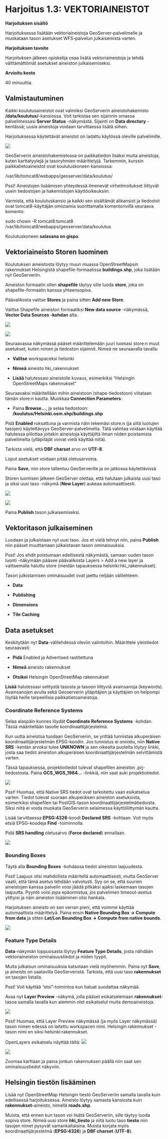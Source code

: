# Harjoitus 1.3: VEKTORIAINEISTOT

**Harjoituksen sisältö**

Harjoituksessa lisätään vektoriaineistoja GeoServer-palvelimelle ja muokataan tason asetukset WFS-palvelun julkaisemista varten.

**Harjoituksen tavoite**

Harjoituksen jälkeen opiskelija osaa lisätä vektoriaineistoja ja tehdä välttämättömät asetukset aineiston julkaisemiseksi.

**Arvioitu kesto**

40 minuuttia.

## **Valmistautuminen**

Kaikki koulutusaineistot ovat valmiiksi GeoServerin aineistohakemisto **/data/koulutus/**-kansiossa. Voit tarkistaa sen sijainnin omassa palvelimessasi **Server Status** -näkymästä. Sijainti on **Data directory** -kentässä; uusia aineistoja voidaan tarvittaessa lisätä siihen. 

Harjoituksessa käytettävät aineistot on ladattu käytössä oleville palvelimille.

![](img/harjoitus_3/image1.png)

GeoServerin aineistohakemistossa on paikkatiedon lisäksi muita aineistoja, kuten karttatyylejä ja tasoryhmien määrittelyjä. Tarkemmin, kurssin paikkatietoaineistot ovat koulutuskoneen kansiossa: 

::: note-box
/var/lib/tomcat8/webapps/geoserver/data/koulutus/
:::

::: hint-box
Psst! Aineistojen lisäämisen yhteydessä ilmenevät virheilmoitukset liittyvät usein tiedostojen ja hakemistojen käyttöoikeuksiin.
:::

Varmista, että koulutuskansio ja kaikki sen sisältämät alikansiot ja tiedostot ovat tomcat8-käyttäjän omistamia suorittamalla komentorivillä seuraava komento:

::: commandline-box
sudo chown -R tomcat8:tomcat8 /var/lib/tomcat8/webapps/geoserver/data/koulutus
:::

Koulutuskoneen **salasana on gispo**.

## **Vektoriaineisto Storen luominen**

Koulutuksen aineistosta löytyy muun muassa OpenStreetMapsin rakennukset Helsingistä shapefile-formaatissa **buildings.shp**, joka lisätään nyt GeoServeriin.

Aineiston formaatin ollen **shapefile** täytyy sille luoda **store**, joka on shapefile-formaatin kanssa yhteensopiva.

Päävalikosta valitse **Stores** ja paina sitten **Add new Store**.

Valitse Shapefile aineiston formaatiksi **New data source** -näkymässä, **Vector Data Sources -kohdan** alta.

![](img/harjoitus_3/image2.png)

![](img/harjoitus_3/image3.png)

Seuraavassa näkymässä pääset määrittelemään juuri luomasi store:n muut asetukset, kuten nimen ja tiedoston sijainnit. Nimeä ne seuraavalla tavalla:

-   **Valitse** workspaceksi helsinki

-   **Nimeä** aineisto hki_rakennukset

-   **Lisää** halutessasi aineistolle kuvaus, esimerkiksi "Helsingin OpenStreetMaps rakennukset"

Seuraavaksi määritellään mihin aineistoon (shape-tiedostoon) viitataan tämän store:n kautta. Muokkaa **Connection Parameters**:

-   Paina **Browse...**, ja selaa tiedostoon: **/koulutus/Helsinki.osm.shp/buildings.shp**

Pidä **Enabled** ruksattuna ja varmista näin tekemäsi store:n (ja siitä luotujen tasojen) käytettävyys GeoServer-palvelimelta. Tätä valintaa voidaan käyttää halutessa piilottaa joitakin aineistoja käyttäjiltä ilman niiden poistamista palvelimelta (ylläpitäjät voivat vielä käyttää niitä).

Tarkista vielä, että **DBF charset** arvo on **UTF-8**.

Loput asetukset voidaan pitää oletusarvoina.

Paina **Save**, niin store tallentuu GeoServerille ja on jatkossa käytettävissä

Storen luomisen jälkeen GeoServer olettaa, että halutaan julkaista uusi taso ja siksi uusi taso -näkymä (**New Layer**) aukeaa automaattisesti.

![](img/harjoitus_3/image4.png)

![](img/harjoitus_3/image5.png)

Paina **Publish** tason julkaisemiseksi.

## **Vektoritason julkaiseminen**

Luodaan ja julkaistaan nyt uusi taso. Jos et vielä tehnyt niin, paina **Publish** niin pääset muuttamaan julkaistavan tason ominaisuuksia.

::: hint-box
Psst! Jos ehdit poistumaan edellisestä näkymästä, samaan uuden tason luonti -näkymään pääsee päävalikosta Layers \> Add a new layer ja valitsemalla haluttu store (meidän tapauksessa helsinki:hki_rakennukset).
:::

Tason julkistamisen ominaisuudet ovat jaettu neljään välilehteen:

-   **Data**

-   **Publishing**

-   **Dimensions**

-   **Tile Caching**

## **Data asetukset**

Keskitytään nyt **Data**-välilehdessä oleviin valintoihin. Määrittele yleistiedot seuraavasti:

-   **Pidä** Enabled ja Advertised rastitettuna

-   **Nimeä** aineisto rakennukset

-   **Otsikoi** Helsingin OpenStreetMap rakennukset

**Lisää** halutessasi selitystä tasosta ja tasoon liittyviä avainsanoja (keywords). Avainsanojen avulla sekä Geoserverin ylläpitäjien ja käyttäjien on helpompi löytää heille tarpeellisia paikkatietoaineistoja.

### **Coordinate Reference Systems**

Selaa alaspäin kunnes löydät **Coordinate Reference Systems** -kohdan. Tässä määritellään tasolle koordinaattijärjestelmä.

Kun uutta aineistoa tuodaan GeoServeriin, se yrittää tunnistaa alkuperäisen koordinaattijärjestelmän EPSG-koodin. Jos tunnistus ei onnistu, niin **Native SRS** -kentän arvoksi tulee **UNKNOWN** ja sen oikealta puolelta löytyy linkki, josta saa tiedot aineiston alkuperäisen koordinaattijärjestelmän selvittämistä varten.

Tässä tapauksessa, projektiotiedot tulevat shapefilen aineiston .prj-tiedostosta. Paina **GCS_WGS_1984...** -linkkiä, niin saat auki projektiotiedot.

![](img/harjoitus_3/image6.png)

::: hint-box
Psst! Huomaa, että Native SRS tiedot ovat tarkoitettu vaan esikatselua varten. Tiedot tulevat suoraan alkuperäisen aineiston asetuksista, esimerkiksi shapefilen tai PostGIS-tason koordinaattijärjestelmätiedoista. Siksi niitä ei voida muokata GeoServerin selaimessa käyttöliittymän kautta.
:::

Lisää tarvittaessa **EPSG:4326**-koodi **Declared SRS** -kohtaan. Voit myös etsiä EPSG-koodeja **Find** -toiminnolla.

Pidä **SRS handling** oletusarvo (**Force declared**) ennallaan.

![](img/harjoitus_3/image7.png)

### **Bounding Boxes**

Täytä alla **Bounding Boxes** -kohdassa tiedot aineiston laajuudesta.

::: hint-box
Psst! Laajuus olisi mahdollista määritellä automaattisesti, mutta GeoServer vaatii, että tämä asetus tehdään valvotusti. Syy on se, että suurien aineistojen kanssa palvelin voisi jäädä pitkäksi ajaksi laskemaan tasojen laajuutta. Pyyntö voisi jopa epäonnistua, jos palvelimen timeout-asetus ylittyisi ja näin aineiston lisääminen olisi hankala.
:::

Harjoituksen aineisto on sen verran pieni, että voimme käyttää automaattista määrittelyä. Paina ensin **Native Bounding Box → Compute from data** ja sitten **Lat/Lon Bounding Box → Compute from native bounds**.

![](img/harjoitus_3/image8.png)

### **Feature Type Details**

**Data**-näkymän loppuosasta löytyy **Feature Type Details**, josta nähdään vektoriaineiston ominaisuustiedot ja niiden tyypit.

Muita julkaisun ominaisuuksia katsotaan vielä myöhemmin. Paina nyt **Save**, ja aineisto on saatavilla GeoServeristä. Tarkista, että uusi taso **rakennukset** on tasojen listalla.

::: hint-box
Psst! Voit käyttää "etsi"-toimintoa kun haluat suodattaa näkymää.
:::

Avaa nyt **Layer Preview** -näkymä, jolla pääset esikatselemaan **rakennukset**-tasoa samalla tavalla kun aiemmin olet esikatselut muita demoaineistoja.

![](img/harjoitus_3/image9.png)

::: hint-box
Psst! Huomaa, että Layer Preview näkymässä (ja myös Layer näkymässä) tason nimen edessä on laitettu workspacen nimi. Helsingin rakennukset -tason nimi on siksi helsinki:rakennukset.
:::

OpenLayers esikatselu näyttää tältä: ![](img/harjoitus_3/image10.png)

![](img/harjoitus_3/image11.png)

Zoomaa karttaan ja paina jonkun rakennuksen päällä niin saat sen ominaisuustiedot näkyviin.

## **Helsingin tiestön lisääminen**

Lisää nyt OpenStreetMap Helsingin tiestö GeoServeriin samalla tavalla kuin edellisessä harjoituksessa. Aineisto löytyy samasta kansiosta kuin **rakennukset-**aineisto, nimellä **roads.shp**.

Muista, että ennen kun tason voi lisätä GeoServeriin, sille täytyy luoda sopiva store. Nimeä uusi store **hki_tiesto** ja siitä luotu taso **tiesto** niin tasojen nimet pysyvät samankaltaisina. Muista korjata myös koordinaattijärjestelmä (**EPSG:4326**) ja **DBF charset** (**UTF-8**).
